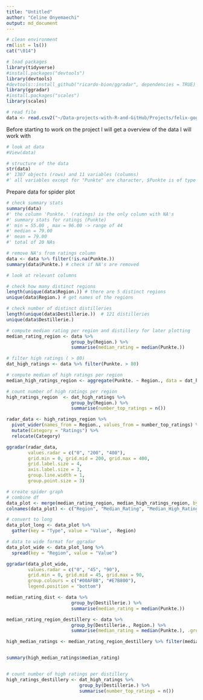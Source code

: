 ```yaml
---
title: "Untitled"
author: "Celine Onyemaechi"
output: md_document
---
```


```r

# clean environment
rm(list = ls())
cat("\014")

# load packages 
library(tidyverse)
#install.packages("devtools")
library(devtools)
#devtools::install_github("ricardo-bion/ggradar", dependencies = TRUE)
library(ggradar)
#install.packages("scales")
library(scales)

# read file 
data <- read.csv2("~/Data-projects-with-R-and-GitHub/Projects/felix-gogollok/whisky-statistics/Whisky.csv") #use csv2() cause data is semicolon separated  
```

Before starting to work on the project I will get a overview of the data I will work with
```r
# look at data
#View(data)

# structure of the data
str(data)
#' 1307 objects (rows) and 11 variables (columns)
#' all variables except for "Punkte" are character, $Punkte is of type integer 


```


Prepare data for spider plot
```r
# check summary stats 
summary(data)
#' the column 'Punkte.' (ratings) is the only column with NA's 
#' summary stats for ratings (Punkte)
#' min = 55.00 , max = 96.00 -> range of 44
#' median = 79.00
#' mean = 79.00
#' total of 20 NAs

# remove NA's from ratings column
data <- data %>% filter(!is.na(Punkte.))
summary(data$Punkte.) # check if NA's are removed

# look at relevant columns 

# check how many distinct regions 
length(unique(data$Region.)) # there are 5 distinct regions 
unique(data$Region.) # get names of the regions 

# check number of distinct distilleries
length(unique(data$Destillerie.))  # 121 distilleries
unique(data$Destillerie.)

```


```r

# compute median rating per region and distillery for later plotting
median_rating_region <- data %>%
                        group_by(Region.) %>%
                        summarise(median_rating = median(Punkte.))

# filter high ratings ( > 80)
dat_high_ratings <- data %>% filter(Punkte. > 80)

# compute median of high ratings per region 
median_high_ratings_region <- aggregate(Punkte. ~ Region., data = dat_high_ratings, FUN = median)

# count number of high ratings per region
high_ratings_region  <- dat_high_ratings %>%
                        group_by(Region.) %>%
                        summarise(number_top_ratings = n())

```

```r
radar_data <- high_ratings_region %>%
  pivot_wider(names_from = Region., values_from = number_top_ratings) %>%
  mutate(Category = "Ratings") %>% 
  relocate(Category)

ggradar(radar_data,
        values.radar = c("0", "200", "400"),
        grid.min = 0, grid.mid = 200, grid.max = 400,
        grid.label.size = 4, 
        axis.label.size = 3, 
        group.line.width = 1, 
        group.point.size = 3)

```


```r
# create spider graph
# combine df
data_plot <- merge(median_rating_region, median_high_ratings_region, by = "Region.", all = F)
colnames(data_plot) <- c("Region", "Median_Rating", "Median_High_Rating")

# convert to long
data_plot_long <- data_plot %>%
  gather(key = "Type", value = "Value", -Region)

# data to wide format for ggradar
data_plot_wide <- data_plot_long %>%
  spread(key = "Region", value = "Value")

ggradar(data_plot_wide, 
        values.radar = c("0", "45", "90"),
        grid.min = 0, grid.mid = 45, grid.max = 90,
        group.colours = c("#00AFBB", "#E7B800"),
        legend.position = "bottom")

```


```r
median_rating_dist <- data %>%
                        group_by(Destillerie.) %>%
                        summarise(median_rating = median(Punkte.))

median_rating_region_destillery <- data %>%
                        group_by(Destillerie., Region.) %>%
                        summarise(median_rating = median(Punkte.), .groups = 'drop')

high_median_ratings <- median_rating_region_destillery %>% filter(median_rating > 80)


summary(high_median_ratings$median_rating)


# count number of high ratings per distillery
high_ratings_destillery <- dat_high_ratings %>%
                           group_by(Destillerie.) %>%
                           summarise(number_top_ratings = n())
```

